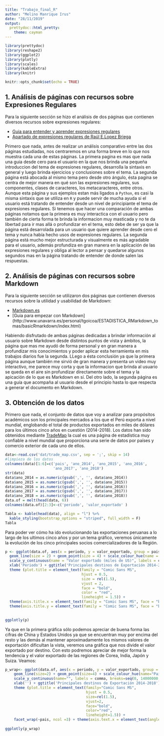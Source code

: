 ---
title: "Trabajo_final_R"
author: "Melino Manrique Irus"
date: "28/11/2019"
output:
  prettydoc::html_pretty:
    theme: cayman 
---

```{r setup, include=FALSE}

library(prettydoc)
library(reshape2)
library(ggplot2)
library(plotly)
library(scales)
library(kableExtra)
library(knitr)

knitr::opts_chunk$set(echo = TRUE)
```

## 1. Análisis de páginas con recursos sobre Expresiones Regulares

Para la siguiente sección se hizo el análisis de dos páginas que contienen diversos recursos sobre expresiones regulares: 

* [Guia para entender y aprender expresiones regulares](https://www.adictosaltrabajo.com/2015/01/29/regexsam/)
* [Apartado de expresiones regulares de Raúl E.Lopez Briega](https://relopezbriega.github.io/blog/2015/07/19/expresiones-regulares-con-python/)

Primero que nada, antes de realizar un análisis comparativo entre las dos páginas estudiadas, nos centraremos en una forma breve en lo que nos muestra cada una de estas páginas. La primera pagina es mas que nada una guia desde cero para el usuario en la que nos brinda una pequeña introduccion del tema de expresiones regulares, desarrolla la sintaxis en general y luego brinda ejercicios y conclusiones sobre el tema.
La segunda página está abocada al mismo tema pero desde otro ángulo, ésta pagina se centra de mejor manera en qué son las expresiones regulares, sus componentes, clases de caracteres, los metacaracteres, entre otros. 
Aunque esta página y sus ejemplos estan más ligados a `Python`, es casi la misma sintaxis que se utiliza en `R` y puede servir de mucha ayuda si el usuario está tratando de entender desde un nivel de principiante el tema de expresiones regulares. 
Si tenemos que hacer una comparación de ambas páginas notamos que la primera es muy interactica con el usuario pero también de cierta forma te brinda la informacion muy masticada y no te da libertad para ir mas allá o profundizar en el tema, esto debe de ser ya que la página está desarrolada para un usuario que quiere aprender desde cero el tema y nunca había hecho usos de expresiones regulares. 
La segunda página está mucho mejor estructurada y visualmente es más agradable para el usuario, además profundiza en gran manera en la aplicación de las expresiones regulares y obliga al lector a pensar y quedarse algunos segundos mas en la página tratando de entender de donde salen las respuestas.


## 2. Análisis de páginas con recursos sobre Markdown

Para la siguiente sección se utilizaron dos páginas que contienen diversos recursos sobre la utilidad y usabilidad de Markdown:

* [Markdown.es](https://markdown.es/)
* [Guia para empezar con Markdown] (http://www.unavarra.es/personal/tgoicoa/ESTADISTICA_RMarkdown_tomas/basicRmarkdown/index.html)

Habiendo disfrutado de ambas páginas dedicadas a brindar información al usuario sobre Markdown desde distintos puntos de vista y ámbitos, la página que mas me ayudó de forma personal y en gran manera a profundizar mis conocimientos y poder aplicar esta herramienta en mis trabajos diarios fue la segunda. LLego a ésta conclusión ya que la primera página aunque también me sirvió de gran manera y presenta un video muy interactivo, me parece muy corta y que la informacion que brinda al usuario se queda en el aire sin profundizar directamente sobre el tema y la apicación de lo que es Markdown en sí. Del otro lado, la segunda página es una guía que acompaña al usuario desde el principio hasta lo que respecta a generar el documento en Markdown.


## 3. Obtención de los datos

Primero que nada, el conjunto de datos que voy a analizar para propósitos académicos son los principales mercados a los que el Perú exporta a nivel mundial, englobando el total de productos exportados en miles de dólares para los últimos cinco años en cuestión (2014-2018). 
Los datos han sido obtenidos mediante [TradeMap]('https://www.trademap.org/') la cual es una página de estadística muy confiable a nivel mundial que proporciona una serie de datos por países y comercio exterior de cada uno de ellos.



```{r, echo=FALSE, include=FALSE}
data<-read.csv('dat/trade_map.csv', sep = ';', skip = 14)
#limpieza de los datos
colnames(data)[1:6]=c('pais', 'ano_2014', 'ano_2015', 'ano_2016',
                      'ano_2017', 'ano_2018')
str(data)
data$ano_2014 = as.numeric(gsub(',', '', data$ano_2014))
data$ano_2015 = as.numeric(gsub(',', '', data$ano_2015))
data$ano_2016 = as.numeric(gsub(',', '', data$ano_2016))
data$ano_2017 = as.numeric(gsub(',', '', data$ano_2017))
data$ano_2018 = as.numeric(gsub(',', '', data$ano_2018))
data.of = melt(head(data, 6))
colnames(data.of)[2:3]<-c('periodo', 'valor_exportado' )
```

```{r, echo=FALSE}
Tabla <- kable(head(data), align = "l") %>%
  kable_styling(bootstrap_options = "striped", full_width = F)
Tabla
```


Para poder ver cómo ha ido evolucionando las exportaciones peruanas a lo largo de los ultimos cinco años y por un tema gráfico, veremos únicamente la evolución de los cinco principales socios comercializadores de la Región.

```{r, echo=FALSE}

p <- ggplot(data.of, aes(x = periodo, y = valor_exportado, group = pais, color = pais)) + 
  geom_line(size = 2) + geom_point(size = 4) + scale_colour_hue(name = "Paises", l = 30) + 
  scale_y_continuous(name = "Valor exportado (miles de US)", labels = comma, breaks =seq (0, 14000000, 2000000)) + 
  xlab('Periodo') + ggtitle('Principales destinos de Exportación 2014-2018') + 
  theme (plot.title = element_text(family = "Comic Sans MS",
                                   hjust = 0.5,
                                   size = rel(1.5),
                                   vjust = 2,
                                   face = "bold", 
                                   color = "red", 
                                   lineheight = 1.5)) + 
  theme(axis.title.x = element_text(family = "Comic Sans MS", face = "bold", vjust = -0.5, colour = "brown", size = rel(1.2))) +
  theme(axis.title.y = element_text(family = "Comic Sans MS", face = "bold", vjust = -0.5, colour = "blue", size = rel(1.2)))
  
  
ggplotly(p)
```

Ya que en la primera gráfica sólo podemos apreciar de buena forma las cifras de China y Estados Unidos ya que se encuentran muy por encima del resto y las demás al mantener aproximadamente los mismos valores de exportación dificultan la vista, veremos una gráfica que nos divide el valor exportado por destino.
Con esto podremos apreciar de mejor forma la tendencia y el valor exportado de las regiones de Corea, India, Japón y Suiza. Veamos:

```{r, echo=FALSE}
p_wrap<- ggplot(data.of, aes(x = periodo, y = valor_exportado, group = pais, color = pais)) + 
    geom_line(size=2) + geom_point(size=4) + scale_colour_hue(name="Paises", l=30) + 
    scale_y_continuous(name="", labels = comma, breaks=seq(0, 14000000, 2000000)) + 
    xlab('') + ggtitle('Principales destinos de Exportación 2014-2018') + 
    theme (plot.title = element_text(family="Comic Sans MS",
                                     hjust = 0.5,
                                     size=rel(1.5),
                                     vjust=2,
                                     face="bold", 
                                     color="red", 
                                     lineheight=1.5)) + 
    facet_wrap(~pais, ncol =3) + theme(axis.text.x = element_text(angle = 50, hjust = 1))
 
ggplotly(p_wrap)
```




